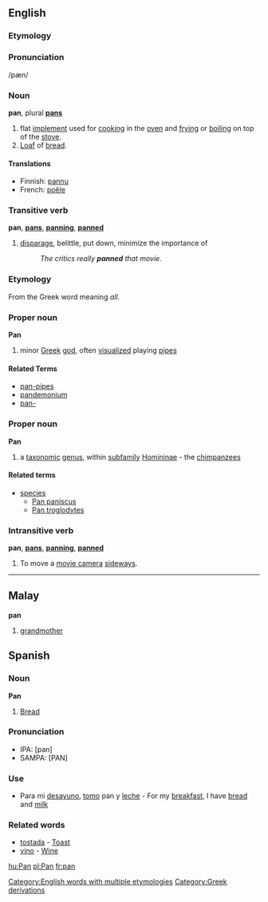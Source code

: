 ==English==
===Etymology===
{{substub}}

===Pronunciation===
/pæn/

===Noun===
'''pan''', plural '''[[pans]]'''

# flat [[implement]] used for [[cooking]] in the [[oven]] and [[frying]] or [[boiling]] on top of the [[stove]].
# [[Loaf]] of [[bread]].

====Translations====
*Finnish: [[pannu]]
*French: [[poêle]]

===Transitive verb===
'''pan''', '''[[pans]]''', '''[[panning]]''', '''[[panned]]'''

# [[disparage]], belittle, put down, minimize the importance of
#: ''The critics really '''panned''' that movie.''

===Etymology===
From the Greek word meaning ''all''.

===Proper noun===
'''Pan'''
# minor [[Greek]] [[god]], often [[visualized]] playing [[pipes]]
====Related Terms====
*[[pan-pipes]]
*[[pandemonium]]
*[[pan-]]

===Proper noun===
{{wikipedia}}
'''Pan'''
#a [[taxonomic]] [[genus]], within [[subfamily]] [[Homininae]] - the [[chimpanzee]]s
====Related terms====
{{wikispecies}}
*[[species]]
**[[Pan paniscus]]
**[[Pan troglodytes]]

===Intransitive verb===
'''pan''', '''[[pans]]''', '''[[panning]]''', '''[[panned]]'''

# To move a [[movie camera]] [[sideways]].

----

==Malay==
'''pan'''

# [[grandmother]]

==Spanish==

===Noun===

'''Pan'''

#[[Bread]]

===Pronunciation===
* IPA: [pan]
* SAMPA: [PAN]

===Use===

*Para mi [[desayuno]], [[tomar|tomo]] pan y [[leche]] - For my [[breakfast]], I have [[bread]] and [[milk]]

===Related words===

*[[tostada]] - [[Toast]]
*[[vino]] - [[Wine]]


[[hu:Pan]]
[[pl:Pan]]
[[fr:pan]]
[[Category:English words with multiple etymologies]]
[[Category:Greek derivations]]